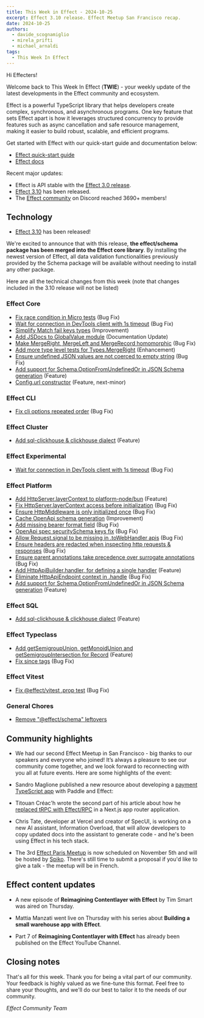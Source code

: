 ```yaml
---
title: This Week in Effect - 2024-10-25
excerpt: Effect 3.10 release. Effect Meetup San Francisco recap.
date: 2024-10-25
authors:
  - davide_scognamiglio
  - mirela_prifti
  - michael_arnaldi
tags:
  - This Week In Effect
---
```



Hi Effecters!

Welcome back to This Week In Effect (**TWIE**) - your weekly update of the latest developments in the Effect community and ecosystem.

Effect is a powerful TypeScript library that helps developers create complex, synchronous, and asynchronous programs. One key feature that sets Effect apart is how it leverages structured concurrency to provide features such as async cancellation and safe resource management, making it easier to build robust, scalable, and efficient programs.

Get started with Effect with our quick-start guide and documentation below:

- [Effect quick-start guide](/docs/quickstart)
- [Effect docs](/docs/introduction)

Recent major updates:

- Effect is API stable with the [Effect 3.0 release](https://effect.website/blog/effect-3.0).
- [Effect 3.10](https://effect.website/blog/effect-3.10) has been released.
- The [Effect community](https://discord.gg/effect-ts) on Discord reached 3690+ members!

## Technology

- [Effect 3.10](https://effect.website/blog/effect-3.10) has been released!
  <Tweet id="1848719287013544194" />

We're excited to announce that with this release, **the effect/schema package has been merged into the Effect core library**. By installing the newest version of Effect, all data validation functionalities previously provided by the Schema package will be available without needing to install any other package.

Here are all the technical changes from this week (note that changes included in the 3.10 release will not be listed)

### Effect Core

- [Fix race condition in Micro tests](https://github.com/Effect-TS/effect/pull/3815) (Bug Fix)
- [Wait for connection in DevTools client with 1s timeout](https://github.com/Effect-TS/effect/pull/3818) (Bug Fix)
- [Simplify Match fail keys types](https://github.com/Effect-TS/effect/pull/3820) (Improvement)
- [Add JSDocs to GlobalValue module](https://github.com/Effect-TS/effect/pull/3827) (Documentation Update)
- [Make MergeRight, MergeLeft and MergeRecord homomorphic](https://github.com/Effect-TS/effect/pull/3825) (Bug Fix)
- [Add more type level tests for Types.MergeRight](https://github.com/Effect-TS/effect/pull/3828) (Enhancement)
- [Ensure undefined JSON values are not coerced to empty string](https://github.com/Effect-TS/effect/pull/3833) (Bug Fix)
- [Add support for Schema.OptionFromUndefinedOr in JSON Schema generation](https://github.com/Effect-TS/effect/pull/3842) (Feature)
- [Config.url constructor](https://github.com/Effect-TS/effect/pull/3834) (Feature, next-minor)

### Effect CLI

- [Fix cli options repeated order](https://github.com/Effect-TS/effect/pull/3773) (Bug Fix)

### Effect Cluster

- [Add sql-clickhouse & clickhouse dialect](https://github.com/Effect-TS/effect/pull/3760) (Feature)

### Effect Experimental

- [Wait for connection in DevTools client with 1s timeout](https://github.com/Effect-TS/effect/pull/3818) (Bug Fix)

### Effect Platform

- [Add HttpServer.layerContext to platform-node/bun](https://github.com/Effect-TS/effect/pull/3802) (Feature)
- [Fix HttpServer.layerContext access before initialization](https://github.com/Effect-TS/effect/pull/3806) (Bug Fix)
- [Ensure HttpMiddleware is only initialized once](https://github.com/Effect-TS/effect/pull/3808) (Bug Fix)
- [Cache OpenApi schema generation](https://github.com/Effect-TS/effect/pull/3814) (Improvement)
- [Add missing bearer format field](https://github.com/Effect-TS/effect/pull/3813) (Bug Fix)
- [OpenApi spec securitySchema keys fix](https://github.com/Effect-TS/effect/pull/3811) (Bug Fix)
- [Allow Request.signal to be missing in .toWebHandler apis](https://github.com/Effect-TS/effect/pull/3816) (Bug Fix)
- [Ensure headers are redacted when inspecting http requests & responses](https://github.com/Effect-TS/effect/pull/3826) (Bug Fix)
- [Ensure parent annotations take precedence over surrogate annotations](https://github.com/Effect-TS/effect/pull/3831) (Bug Fix)
- [Add HttpApiBuilder.handler, for defining a single handler](https://github.com/Effect-TS/effect/pull/3836) (Feature)
- [Eliminate HttpApiEndpoint context in .handle](https://github.com/Effect-TS/effect/pull/3837) (Bug Fix)
- [Add support for Schema.OptionFromUndefinedOr in JSON Schema generation](https://github.com/Effect-TS/effect/pull/3842) (Feature)

### Effect SQL

- [Add sql-clickhouse & clickhouse dialect](https://github.com/Effect-TS/effect/pull/3760) (Feature)

### Effect Typeclass

- [Add getSemigroupUnion, getMonoidUnion and getSemigroupIntersection for Record](https://github.com/Effect-TS/effect/pull/3840) (Feature)
- [Fix since tags](https://github.com/Effect-TS/effect/pull/3844) (Bug Fix)

### Effect Vitest

- [Fix @effect/vitest .prop test](https://github.com/Effect-TS/effect/pull/3803) (Bug Fix)

### General Chores

- [Remove "@effect/schema" leftovers](https://github.com/Effect-TS/effect/pull/3822)

## Community highlights

- We had our second Effect Meetup in San Francisco - big thanks to our speakers and everyone who joined! It’s always a pleasure to see our community come together, and we look forward to reconnecting with you all at future events. Here are some highlights of the event:

  <Tweet id="1848530414425567250" />
  <Tweet id="1848541755152470248" />
  <Tweet id="1848556525079695397" />
  <Tweet id="1848565133582200978" />
  <Tweet id="1848809087305453693" />

- Sandro Maglione published a new resource about developing a [payment TypeScript app](https://www.typeonce.dev/course/paddle-payments-full-stack-typescript-app) with Paddle and Effect:

  <Tweet id="1848770978664309248" />

- Titouan Créac'h wrote the second part of his article about how he [replaced tRPC with Effect/RPC](https://dev.to/titouancreach/part-2-how-i-replaced-trpc-with-effect-rpc-in-a-nextjs-app-router-application-streaming-responses-566c) in a Next.js app router application.

  <Tweet id="1848657349927440454" />

- Chris Tate, developer at Vercel and creator of SpecUI, is working on a new AI assistant, Information Overload, that will allow developers to copy updated docs into the assistant to generate code - and he's been using Effect in his tech stack.

  <Tweet id="1849110385858638206" />

- The 3rd [Effect Paris Meetup](https://www.meetup.com/fr-FR/effect-paris/events/304021172/?eventorigin=group_upcoming_events) is now scheduled on November 5th and will be hosted by [Spiko](https://www.spiko.xyz/). There's still time to submit a proposal if you'd like to give a talk - the meetup will be in French.
  <Tweet id="1846142515583262767" />

## Effect content updates

- A new episode of **Reimagining Contentlayer with Effect** by Tim Smart was aired on Thursday.

  <Tweet id="1849609388409155902" />

- Mattia Manzati went live on Thursday with his series about **Building a small warehouse app with Effect**.

  <Tweet id="1849459357232046394" />

- Part 7 of **Reimagining Contentlayer with Effect** has already been published on the Effect YouTube Channel.
  <YouTube url="https://www.youtube.com/embed/MXhE36Xkpjw?si=R9irA33Xv63pIB4U" />

## Closing notes

That's all for this week. Thank you for being a vital part of our community. Your feedback is highly valued as we fine-tune this format. Feel free to share your thoughts, and we'll do our best to tailor it to the needs of our community.

_Effect Community Team_
